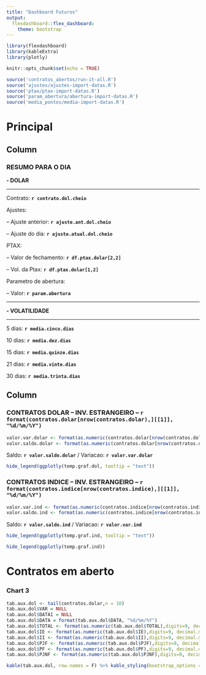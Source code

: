 ```yaml
---
title: "Dashboard Futuros"
output: 
  flexdashboard::flex_dashboard:
    theme: bootstrap
---
```


```r

library(flexdashboard)
library(kableExtra)
library(plotly)

knitr::opts_chunk$set(echo = TRUE)

source('contratos_abertos/run-it-all.R')
source('ajustes/ajustes-import-datas.R')
source('ptax/ptax-import-datas.R')
source('param_abertura/abertura-import-datas.R')
source('media_pontos/media-import-datas.R')

```

Principal {data-icon="fa-globe"}
=====================================  

Column {data-width=400}
-------------------------------------
    
### RESUMO PARA O DIA

**- DOLAR**

___

Contrato: **`r contrato.dol.cheio`**

Ajustes:

-- Ajuste anterior: **`r ajuste.ant.dol.cheio`**

-- Ajuste do dia: **`r ajuste.atual.dol.cheio`**

PTAX:

-- Valor de fechamento: **`r df.ptax.dolar[2,2]`** 

-- Vol. da Ptax: **`r df.ptax.dolar[1,2]`**

Parametro de abertura:

-- Valor: **`r param.abertura`** 


___

**- VOLATILIDADE**

___

5 dias: **`r media.cinco.dias`**

10 dias: **`r media.dez.dias`** 

15 dias: **`r media.quinze.dias`**

21 dias: **`r media.vinte.dias`**

30 dias: **`r media.trinta.dias`**

Column {data-width=600}
-------------------------------------
   
### CONTRATOS DOLAR -- INV. ESTRANGEIRO -- **`r format(contratos.dolar[nrow(contratos.dolar),][[1]], "%d/%m/%Y")`**

```r

valor.var.dolar <- format(as.numeric(contratos.dolar[nrow(contratos.dolar),][[8]]), digits=9, decimal.mark=",", big.mark=".",small.mark=".")
valor.saldo.dolar <- format(as.numeric(contratos.dolar[nrow(contratos.dolar),][[3]]), digits=9, decimal.mark=",", big.mark=".",small.mark=".")

```

Saldo: **`r valor.saldo.dolar`** / 
Variacao: **`r valor.var.dolar`**

```r

hide_legend(ggplotly(temp.graf.dol, tooltip = "text"))

```

### CONTRATOS INDICE -- INV. ESTRANGEIRO -- **`r format(contratos.indice[nrow(contratos.indice),][[1]], "%d/%m/%Y")`**

```r

valor.var.ind <- format(as.numeric(contratos.indice[nrow(contratos.indice),][[8]]), digits=9, decimal.mark=",", big.mark=".",small.mark=".")
valor.saldo.ind <- format(as.numeric(contratos.indice[nrow(contratos.indice),][[3]]), digits=9, decimal.mark=",", big.mark=".",small.mark=".")

```

Saldo: **`r valor.saldo.ind`** / 
Variacao: **`r valor.var.ind`**

```r

hide_legend(ggplotly(temp.graf.ind, tooltip = "text"))

```

```r

hide_legend(ggplotly(temp.graf.ind))

```

Contratos em aberto {data-icon="fa-folder-open"}
=====================================  
 
### Chart 3
    
```r

tab.aux.dol <- tail(contratos.dolar,n = 10)
tab.aux.dol$VAR = NULL
tab.aux.dol$DATA1 = NULL
tab.aux.dol$DATA = format(tab.aux.dol$DATA, "%d/%m/%Y")
tab.aux.dol$TOTAL <- format(as.numeric(tab.aux.dol$TOTAL),digits=9, decimal.mark=",", big.mark=".",small.mark=".")
tab.aux.dol$IE <- format(as.numeric(tab.aux.dol$IE),digits=9, decimal.mark=",", big.mark=".",small.mark=".")
tab.aux.dol$II <- format(as.numeric(tab.aux.dol$II),digits=9, decimal.mark=",", big.mark=".",small.mark=".")
tab.aux.dol$PJF <- format(as.numeric(tab.aux.dol$PJF),digits=9, decimal.mark=",", big.mark=".",small.mark=".")
tab.aux.dol$PF <- format(as.numeric(tab.aux.dol$PF),digits=9, decimal.mark=",", big.mark=".",small.mark=".")
tab.aux.dol$PJNF <- format(as.numeric(tab.aux.dol$PJNF),digits=9, decimal.mark=",", big.mark=".",small.mark=".")

kable(tab.aux.dol, row.names = F) %>% kable_styling(bootstrap_options = c("striped", "hover", "condensed", "responsive"))

```
